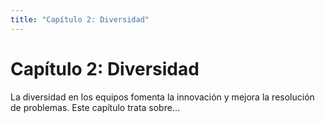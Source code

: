 ```yaml
---
title: "Capítulo 2: Diversidad"
---
```


# Capítulo 2: Diversidad

La diversidad en los equipos fomenta la innovación y mejora la resolución de problemas. Este capítulo trata sobre...
